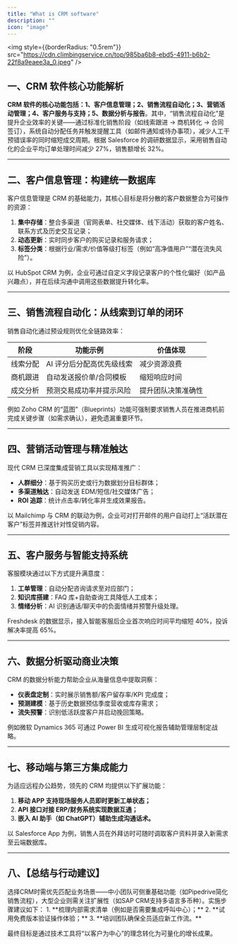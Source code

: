 ```yaml
---
title: "What is CRM software"
description: ""
icon: "image"
---
```


<img
	style={{borderRadius: "0.5rem"}}
	src="https://cdn.climbingservice.cn/top/985ba6b8-ebd5-4911-b6b2-22f8a9eaee3a_0.jpeg"
/>

**<h2>一、CRM 软件核心功能解析</h2>**
**CRM 软件的核心功能包括：1、客户信息管理；2、销售流程自动化；3、营销活动管理；4、客户服务与支持；5、数据分析与报告**。其中，“销售流程自动化”是提升企业效率的关键——通过标准化销售阶段（如线索跟进 → 商机转化 → 合同签订），系统自动分配任务并触发提醒工具（如邮件通知或待办事项），减少人工干预错误率的同时缩短成交周期。根据 Salesforce 的调研数据显示，采用销售自动化的企业平均订单处理时间减少 27%，销售额增长 32%。

---

**<h2>二、客户信息管理：构建统一数据库</h2>**
客户信息管理是 CRM 的基础能力，其核心目标是将分散的客户数据整合为可操作的资源：

1. **集中存储**：整合多渠道（官网表单、社交媒体、线下活动）获取的客户姓名、联系方式及历史交互记录；
2. **动态更新**：实时同步客户的购买记录和服务请求；
3. **标签分类**：根据行业/需求/价值等级打标签（例如“高净值用户”“潜在流失风险”）。

以 HubSpot CRM 为例，企业可通过自定义字段记录客户的个性化偏好（如产品兴趣点），并在后续沟通中调用这些数据提升转化率。

---

**<h2>三、销售流程自动化：从线索到订单的闭环</h2>**
销售自动化通过预设规则优化全链路效率：

| 阶段     | 功能示例                  | 价值体现           |
| -------- | ------------------------- | ------------------ |
| 线索分配 | AI 评分后分配高优先级线索 | 减少资源浪费       |
| 商机跟进 | 自动发送报价单/合同模板   | 缩短响应时间       |
| 成交分析 | 预测交易成功率并提示风险  | 提升团队决策准确性 |

例如 Zoho CRM 的“蓝图”（Blueprints）功能可强制要求销售人员在推进商机前完成关键步骤（如需求确认），避免遗漏重要环节。

---

**<h2>四、营销活动管理与精准触达</h2>**
现代 CRM 已深度集成营销工具以实现精准推广：

- **人群细分**：基于购买历史或行为数据划分目标群体；
- **多渠道触达**：自动发送 EDM/短信/社交媒体广告；
- **ROI 追踪**：统计点击率/转化率并生成效果报告。

以 Mailchimp 与 CRM 的联动为例，企业可对打开邮件的用户自动打上“活跃潜在客户”标签并推送针对性促销内容。

---

**<h2>五、客户服务与智能支持系统</h2>**
客服模块通过以下方式提升满意度：

1. **工单管理**：自动分配咨询请求至对应部门；
2. **知识库搭建**：FAQ 库+自助查询工具降低人工成本；
3. **情绪分析**：AI 识别通话/聊天中的负面情绪并预警升级处理。

Freshdesk 的数据显示，接入智能客服后企业首次响应时间平均缩短 40%，投诉解决率提高 65%。

---

**<h2>六、数据分析驱动商业决策</h2>**
CRM 的数据分析能力帮助企业从海量信息中提取洞察：

- **仪表盘定制**：实时展示销售额/客户留存率/KPI 完成度；
- **预测建模**：基于历史数据预估季度营收或库存需求；
- **流失预警**：识别低活跃度客户并启动挽回策略。

例如微软 Dynamics 365 可通过 Power BI 生成可视化报告辅助管理层制定战略。

---

**<h2>七、移动端与第三方集成能力</h2>**
为适应远程办公趋势，领先的 CRM 均提供以下扩展功能：

1. **移动 APP 支持现场服务人员即时更新工单状态；**
2. **API 接口对接 ERP/财务系统实现数据互通；**
3. **嵌入 AI 助手（如 ChatGPT）辅助生成沟通话术。**

以 Salesforce App 为例，销售人员在外拜访时可随时调取客户资料并录入新需求至云端数据库。

---

<h2>八、【总结与行动建议】</h2>
选择CRM时需优先匹配业务场景——中小团队可侧重基础功能（如Pipedrive简化销售流程），大型企业则需关注扩展性（如SAP
CRM支持多语言多币种）。实施步骤建议如下： 1. **梳理内部需求清单（例如是否需要集成呼叫中心）；**
2. **试用免费版本验证操作体验；** 3. **培训团队确保全员适应新工作流。**

最终目标是通过技术工具将“以客户为中心”的理念转化为可量化的增长成果。
